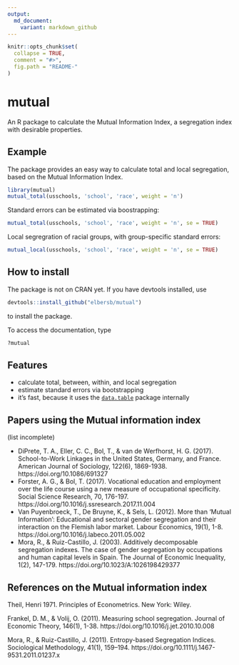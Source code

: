```yaml
---
output:
  md_document:
    variant: markdown_github
---
```


<!-- README.md is generated from README.Rmd. Please edit that file -->

```r
knitr::opts_chunk$set(
  collapse = TRUE,
  comment = "#>",
  fig.path = "README-"
)
```

# mutual

An R package to calculate the Mutual Information Index, a segregation index with desirable properties.

## Example

The package provides an easy way to calculate total and local segregation, based on the Mutual Information Index.

```r
library(mutual)
mutual_total(usschools, 'school', 'race', weight = 'n')
```

Standard errors can be estimated via boostrapping:

```r
mutual_total(usschools, 'school', 'race', weight = 'n', se = TRUE)
```

Local segregration of racial groups, with group-specific standard errors:

```r
mutual_local(usschools, 'school', 'race', weight = 'n', se = TRUE)
```

## How to install

The package is not on CRAN yet. If you have devtools installed, use

```r
devtools::install_github("elbersb/mutual") 
```

to install the package.

To access the documentation, type

```r
?mutual
```

## Features

- calculate total, between, within, and local segregation
- estimate standard errors via bootstrapping
- it's fast, because it uses the [`data.table`](https://github.com/Rdatatable/data.table/wiki) package internally

## Papers using the Mutual information index

(list incomplete)

- DiPrete, T. A., Eller, C. C., Bol, T., & van de Werfhorst, H. G. (2017). School-to-Work Linkages in the United States, Germany, and France. American Journal of Sociology, 122(6), 1869-1938. https://doi.org/10.1086/691327
- Forster, A. G., & Bol, T. (2017). Vocational education and employment over the life course using a new measure of occupational specificity. Social Science Research, 70, 176-197. https://doi.org/10.1016/j.ssresearch.2017.11.004
- Van Puyenbroeck, T., De Bruyne, K., & Sels, L. (2012). More than ‘Mutual Information’: Educational and sectoral gender segregation and their interaction on the Flemish labor market. Labour Economics, 19(1), 1-8. https://doi.org/10.1016/j.labeco.2011.05.002
- Mora, R., & Ruiz-Castillo, J. (2003). Additively decomposable segregation indexes. The case of gender segregation by occupations and human capital levels in Spain. The Journal of Economic Inequality, 1(2), 147-179. https://doi.org/10.1023/A:1026198429377


## References on the Mutual information index

Theil, Henri 1971. Principles of Econometrics. New York: Wiley.

Frankel, D. M., & Volij, O. (2011). Measuring school segregation. Journal of Economic Theory, 146(1), 1-38. https://doi.org/10.1016/j.jet.2010.10.008

Mora, R., & Ruiz-Castillo, J. (2011). Entropy-based Segregation Indices. Sociological Methodology, 41(1), 159–194. https://doi.org/10.1111/j.1467-9531.2011.01237.x
